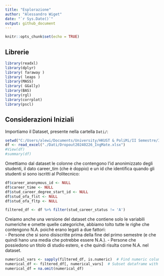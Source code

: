 ---
title: "Esplorazione"
author: "Alessandro Wiget"
date: "`r Sys.Date()`"
output: github_document
---

```{r setup, include=FALSE}
knitr::opts_chunk$set(echo = TRUE)
```

## Librerie

```{r, results='hide', warning= FALSE, message=FALSE}
library(readxl)
library(dplyr)
library( faraway )
library( leaps )
library(MASS)
library( GGally)
library(BAS)
library(rgl)
library(corrplot)
library(pscl)
```

## Considerazioni Iniziali

Importiamo il Dataset, presente nella cartella `Dati/`:

```{r}
setwd("C:/Users/alewi/Documents/University/HKUST & PoliMi/II Semestre/Inferenza Statistica/Progetto")
df <- read_excel("./Dati/Dropout20240226_IngMate.xlsx")
#View(df)
#summary(df)
```

Omettiamo dal dataset le colonne che contengono l'id anonimizzato degli studenti, il dato career_tim (che è doppio) e un id che identifica quando gli studenti si sono iscritti al Politecnico:

```{r}
df$career_anonymous_id <- NULL
df$career_time <- NULL
df$stud_career_degree_start_id <- NULL
df$stud_ofa_flst <- NULL
df$stud_ofa_fltp <- NULL

filtered_df <- df %>% filter(stud_career_status != 'A')
```

Creiamo anche una versione del dataset che contiene solo le variabili numeriche e omette quelle categoriche, abbiamo tolto tutte le righe che contengono N.A. poichè erano legati a due fattori:  
 - Persone che si sono disiscritte prima della fine del primo semestre (e che quindi hano una media che potrebbe essere N.A.). 
 - Persone che possiedono un titolo di studio estero, e che quindi risulta come N.A. nel dataset.

```{r}
numerical_vars <- sapply(filtered_df, is.numeric)  # Find numeric columns
numerical_df <- filtered_df[, numerical_vars]  # Subset dataframe with numeric columns
numerical_df = na.omit(numerical_df)
```